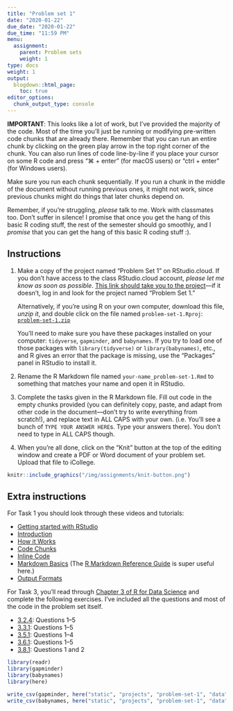 ```yaml
---
title: "Problem set 1"
date: "2020-01-22"
due_date: "2020-01-22"
due_time: "11:59 PM"
menu:
  assignment:
    parent: Problem sets
    weight: 1
type: docs
weight: 1
output:
  blogdown::html_page:
    toc: true
editor_options: 
  chunk_output_type: console
---
```



**IMPORTANT**: This looks like a lot of work, but I've provided the majority of the code. Most of the time you'll just be running or modifying pre-written code chunks that are already there. Remember that you can run an entire chunk by clicking on the green play arrow in the top right corner of the chunk. You can also run lines of code line-by-line if you place your cursor on some R code and press "⌘ + enter" (for macOS users) or "ctrl + enter" (for Windows users).

Make sure you run each chunk sequentially. If you run a chunk in the middle of the document without running previous ones, it might not work, since previous chunks might do things that later chunks depend on.

Remember, if you're struggling, *please* talk to me. Work with classmates too. Don't suffer in silence! I promise that once you get the hang of this basic R coding stuff, the rest of the semester should go smoothly, and I *promise* that you can get the hang of this basic R coding stuff :).


## Instructions

1. Make a copy of the project named "Problem Set 1" on RStudio.cloud. If you don't have access to the class RStudio.cloud account, *please let me know as soon as possible*. [This link should take you to the project](https://rstudio.cloud/spaces/44864/project/823497)—if it doesn't, log in and look for the project named "Problem Set 1."

    Alternatively, if you're using R on your own computer, download this file, *unzip it*, and double click on the file named `problem-set-1.Rproj`: [<i class="fas fa-file-archive"></i> `problem-set-1.zip`](/projects/problem-set-1.zip)
    
    You'll need to make sure you have these packages installed on your computer: `tidyverse`, `gapminder`, and `babynames`. If you try to load one of those packages with `library(tidyverse)` or `library(babynames)`, etc., and R gives an error that the package is missing, use the "Packages" panel in RStudio to install it.

2. Rename the R Markdown file named `your-name_problem-set-1.Rmd` to something that matches your name and open it in RStudio.

3. Complete the tasks given in the R Markdown file. Fill out code in the empty chunks provided (you can definitely copy, paste, and adapt from other code in the document—don't try to write everything from scratch!), and replace text in ALL CAPS with your own. (i.e. You'll see a bunch of `TYPE YOUR ANSWER HERE`s. Type your answers there). You don't need to type in ALL CAPS though.

4. When you're all done, click on the "Knit" button at the top of the editing window and create a PDF or Word document of your problem set. Upload that file to iCollege.

```r
knitr::include_graphics("/img/assignments/knit-button.png")
```


## Extra instructions

For Task 1 you should look through these videos and tutorials:

- [Getting started with RStudio](http://stat545.com/block002_hello-r-workspace-wd-project.html)
- [Introduction](http://rmarkdown.rstudio.com/lesson-1.html)
- [How it Works](http://rmarkdown.rstudio.com/lesson-2.html)
- [Code Chunks](http://rmarkdown.rstudio.com/lesson-3.html)
- [Inline Code](http://rmarkdown.rstudio.com/lesson-4.html)
- [Markdown Basics](http://rmarkdown.rstudio.com/lesson-8.html) (The [R Markdown Reference Guide](https://www.rstudio.com/wp-content/uploads/2015/03/rmarkdown-reference.pdf) is super useful here.)
- [Output Formats](http://rmarkdown.rstudio.com/lesson-9.html)

For Task 3, you'll read through [Chapter 3 of R for Data Science](http://r4ds.had.co.nz/data-visualisation.html) and complete the following exercises. I've included all the questions and most of the code in the problem set itself.

- [3.2.4](http://r4ds.had.co.nz/data-visualisation.html#exercises): Questions 1–5
- [3.3.1](http://r4ds.had.co.nz/data-visualisation.html#exercises-1): Questions 1–5
- [3.5.1](http://r4ds.had.co.nz/data-visualisation.html#exercises-2): Questions 1–4
- [3.6.1](http://r4ds.had.co.nz/data-visualisation.html#exercises-3): Questions 1–5
- [3.8.1](http://r4ds.had.co.nz/data-visualisation.html#exercises-5): Questions 1 and 2 

```r
library(readr)
library(gapminder)
library(babynames)
library(here)

write_csv(gapminder, here("static", "projects", "problem-set-1", "data", "gapminder.csv"))
write_csv(babynames, here("static", "projects", "problem-set-1", "data", "babynames.csv"))
```
